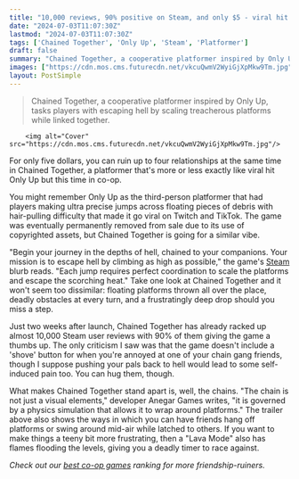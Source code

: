 ```yaml
---
title: "10,000 reviews, 90% positive on Steam, and only $5 - viral hit Chained Together uses the power of co-op to ruin up to four friendships at once"
date: "2024-07-03T11:07:30Z"
lastmod: "2024-07-03T11:07:30Z"
tags: ['Chained Together', 'Only Up', 'Steam', 'Platformer']
draft: false
summary: "Chained Together, a cooperative platformer inspired by Only Up, tasks players with escaping hell by scaling treacherous platforms while linked together."
images: ["https://cdn.mos.cms.futurecdn.net/vkcuQwmV2WyiGjXpMkw9Tm.jpg"]
layout: PostSimple
---
```

> Chained Together, a cooperative platformer inspired by Only Up, tasks players with escaping hell by scaling treacherous platforms while linked together.


        <img alt="Cover" src="https://cdn.mos.cms.futurecdn.net/vkcuQwmV2WyiGjXpMkw9Tm.jpg"/>
        
For only five dollars, you can ruin up to four relationships at the same time in Chained Together, a platformer that's more or less exactly like viral hit Only Up but this time in co-op.

You might remember Only Up as the third-person platformer that had players making ultra precise jumps across floating pieces of debris with hair-pulling difficulty that made it go viral on Twitch and TikTok. The game was eventually permanently removed from sale due to its use of copyrighted assets, but Chained Together is going for a similar vibe.

"Begin your journey in the depths of hell, chained to your companions. Your mission is to escape hell by climbing as high as possible," the game's [Steam](https://store.steampowered.com/app/2567870/Chained_Together/) blurb reads. "Each jump requires perfect coordination to scale the platforms and escape the scorching heat." Take one look at Chained Together and it won't seem too dissimilar: floating platforms thrown all over the place, deadly obstacles at every turn, and a frustratingly deep drop should you miss a step. 

Just two weeks after launch, Chained Together has already racked up almost 10,000 Steam user reviews with 90% of them giving the game a thumbs up. The only criticism I saw was that the game doesn't include a 'shove' button for when you're annoyed at one of your chain gang friends, though I suppose pushing your pals back to hell would lead to some self-induced pain too. You can hug them, though.

What makes Chained Together stand apart is, well, the chains. "The chain is not just a visual elements," developer Anegar Games writes, "it is governed by a physics simulation that allows it to wrap around platforms." The trailer above also shows the ways in which you can have friends hang off platforms or swing around mid-air while latched to others. If you want to make things a teeny bit more frustrating, then a "Lava Mode" also has flames flooding the levels, giving you a deadly timer to race against. 

*Check out our *[<em>best co-op games</em>](https://www.gamesradar.com/best-co-op-games/)* ranking for more friendship-ruiners.*
        